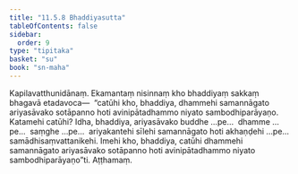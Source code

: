 ```yaml
---
title: "11.5.8 Bhaddiyasutta"
tableOfContents: false
sidebar:
  order: 9
type: "tipitaka"
basket: "su"
book: "sn-maha"
---
```



<DynamicBreadcrumb />

<Division number="1044" book="sn-maha" bookNo="14" page="353">

<Paragraph number="2080" book="sn-maha">
Kapilavatthunidānaṃ. Ekamantaṃ nisinnaṃ kho bhaddiyaṃ sakkaṃ bhagavā etadavoca—  “catūhi kho, bhaddiya, dhammehi samannāgato ariyasāvako sotāpanno hoti avinipātadhammo niyato sambodhiparāyaṇo.
</Paragraph>

<Paragraph number="2081" book="sn-maha">
Katamehi catūhi? Idha, bhaddiya, ariyasāvako buddhe …pe…  dhamme …pe…  saṃghe …pe…  ariyakantehi sīlehi samannāgato hoti akhaṇḍehi …pe…  samādhisaṃvattanikehi. Imehi kho, bhaddiya, catūhi dhammehi samannāgato ariyasāvako sotāpanno hoti avinipātadhammo niyato sambodhiparāyaṇo”ti.

</Paragraph>
</Division>

<Paragraph number="2082" type="center" book="sn-maha">
Aṭṭhamaṃ.
</Paragraph>